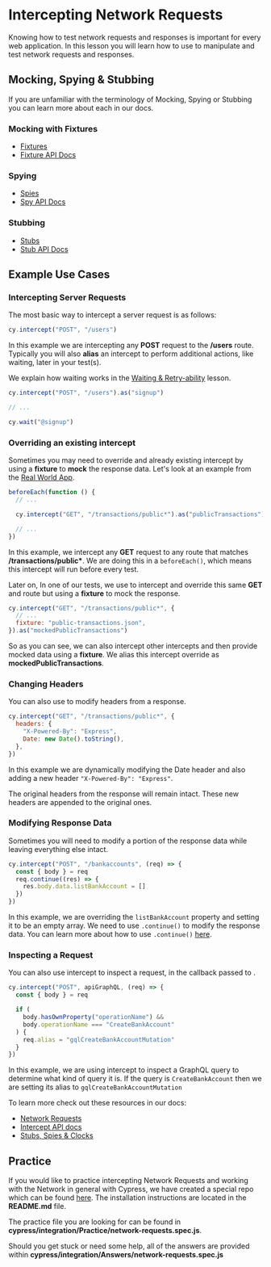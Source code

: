 # Intercepting Network Requests

Knowing how to test network requests and responses is important for every web application. In this lesson you will learn how to use <apiLink apiName="intercept" displayName="cy.intercept()" /> to manipulate and test network requests and responses.

## Mocking, Spying & Stubbing

If you are unfamiliar with the terminology of Mocking, Spying or Stubbing you can learn more about each in our docs.

### Mocking with Fixtures

- [Fixtures](https://docs.cypress.io/guides/guides/network-requests#Fixtures)
- [Fixture API Docs](https://docs.cypress.io/api/commands/fixture)

### Spying

- [Spies](https://docs.cypress.io/guides/guides/stubs-spies-and-clocks#Spies)
- [Spy API Docs](https://docs.cypress.io/api/commands/spy)

### Stubbing

- [Stubs](https://docs.cypress.io/guides/guides/stubs-spies-and-clocks#Stubs)
- [Stub API Docs](https://docs.cypress.io/api/commands/stub)

## Example Use Cases

### Intercepting Server Requests

The most basic way to intercept a server request is as follows:

```js
cy.intercept("POST", "/users")
```

In this example we are intercepting any **POST** request to the **/users** route. Typically you will also **alias** an intercept to perform additional actions, like waiting, later in your test(s).

We explain how waiting works in the [Waiting & Retry-ability](/cypress-fundamentals/waiting-and-retry-ability) lesson.

```js
cy.intercept("POST", "/users").as("signup")

// ...

cy.wait("@signup")
```

### Overriding an existing intercept

Sometimes you may need to override and already existing intercept by using a **fixture** to **mock** the response data. Let's look at an example from the [Real World App](https://github.com/cypress-io/cypress-realworld-app/blob/develop/cypress/tests/ui/transaction-feeds.spec.ts).

```js
beforeEach(function () {
  // ...

  cy.intercept("GET", "/transactions/public*").as("publicTransactions")

  // ...
})
```

In this example, we intercept any **GET** request to any route that matches **/transactions/public\***. We are doing this in a `beforeEach()`, which means this intercept will run before every test.

Later on, In one of our tests, we use <apiLink apiName="intercept" displayName="cy.intercept()" /> to intercept and override this same **GET** and route but using a **fixture** to mock the response.

```js
cy.intercept("GET", "/transactions/public*", {
  // ...
  fixture: "public-transactions.json",
}).as("mockedPublicTransactions")
```

So as you can see, we can also intercept other intercepts and then provide mocked data using a **fixture**. We alias this intercept override as **mockedPublicTransactions**.

### Changing Headers

You can also use <apiLink apiName="intercept" displayName="cy.intercept()" /> to modify headers from a response.

```js
cy.intercept("GET", "/transactions/public*", {
  headers: {
    "X-Powered-By": "Express",
    Date: new Date().toString(),
  },
})
```

In this example we are dynamically modifying the Date header and also adding a new header `"X-Powered-By": "Express"`.

The original headers from the response will remain intact. These new headers are appended to the original ones.

### Modifying Response Data

Sometimes you will need to modify a portion of the response data while leaving everything else intact.

```js
cy.intercept("POST", "/bankaccounts", (req) => {
  const { body } = req
  req.continue((res) => {
    res.body.data.listBankAccount = []
  })
})
```

In this example, we are overriding the `listBankAccount` property and setting it to be an empty array. We need to use `.continue()` to modify the response data. You can learn more about how to use `.continue()` [here](https://docs.cypress.io/api/commands/intercept#Controlling-the-outbound-request-with-req-continue).

### Inspecting a Request

You can also use intercept to inspect a request, in the callback passed to <apiLink apiName="intercept" displayName="cy.intercept()" />.

```js
cy.intercept("POST", apiGraphQL, (req) => {
  const { body } = req

  if (
    body.hasOwnProperty("operationName") &&
    body.operationName === "CreateBankAccount"
  ) {
    req.alias = "gqlCreateBankAccountMutation"
  }
})
```

In this example, we are using intercept to inspect a GraphQL query to determine what kind of query it is. If the query is `CreateBankAccount` then we are setting its alias to `gqlCreateBankAccountMutation`

To learn more check out these resources in our docs:

- [Network Requests](https://docs.cypress.io/guides/guides/network-requests)
- [Intercept API docs](https://docs.cypress.io/api/commands/intercept)
- [Stubs, Spies & Clocks](https://docs.cypress.io/guides/guides/stubs-spies-and-clocks)

## Practice

If you would like to practice intercepting Network Requests and working with the Network in general with Cypress, we have created a special repo which can be found [here](https://github.com/cypress-io/cypress-realworld-testing-blog). The installation instructions are located in the **README.md** file.

The practice file you are looking for can be found in **cypress/integration/Practice/network-requests.spec.js**.

Should you get stuck or need some help, all of the answers are provided within **cypress/integration/Answers/network-requests.spec.js**
